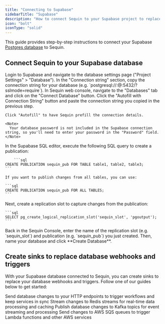 ```yaml
---
title: "Connecting to Supabase"
sidebarTitle: "Supabase"
description: "How to connect Sequin to your Supabase project to replace webhooks and trigger edge functions."
icon: "bolt"
iconType: "solid"
---
```


This guide provides step-by-step instructions to connect your Supabase [Postgres database](https://supabase.com/docs/guides/database) to Sequin.

## Connect Sequin to your Supabase database

<Steps titleSize="h3">
  <Step title="Get your database connection details">
    Login to Supabase and navigate to the database settings page ("Project Settings" > "Database").
  </Step>
  <Step title="Copy your database connection details">
    In the "Connection string" section, copy the connection string for your database (e.g. `postgresql://<username>:<password>@<host>:5432/<database>?sslmode=require`).
  </Step>
  <Step title="Enter the connection details in Sequin">
    In Sequin web console, navigate to the "Databases" tab and click on the "Connect Database" button. Click the "Autofill with Connection String" button and paste the connection string you copied in the previous step.

    Click "Autofill" to have Sequin prefill the connection details.

    <Note>
      Your database password is not included in the Supabase connection string, so you'll need to enter your password in the "Password" field.
    </Note>
  </Step>
  <Step title="Create a publication">
    In the Supabase SQL editor, execute the following SQL query to create a publication:

        ```sql
    CREATE PUBLICATION sequin_pub FOR TABLE table1, table2, table3;
    ```

    If you want to publish changes from all tables, you can use:

    ```sql
    CREATE PUBLICATION sequin_pub FOR ALL TABLES;
    ```
  </Step>
  <Step title="Create a replication slot">
    Next, create a replication slot to capture changes from the publication:

    ```sql
    SELECT pg_create_logical_replication_slot('sequin_slot', 'pgoutput');
    ```
  </Step>

  <Step title="Enter the replication slot details in Sequin">
    Back in the Sequin Console, enter the name of the replication slot (e.g. `sequin_slot`) and publication (e.g. `sequin_pub`) you just created. Then, name your database and click **Create Database**.
  </Step>
</Steps>

## Create sinks to replace database webhooks and triggers

With your Supabase database connected to Sequin, you can create sinks to replace your database webhooks and triggers. Follow one of our guides below to get started:

<CardGroup cols={2}>
  <Card
    title="Stream to Webhooks"
    icon="webhook"
    href="/how-to/stream-postgres-to-a-webhook-endpoint"
  >
    Send database changes to your HTTP endpoints to trigger workflows and keep services in sync
  </Card>
  <Card
    title="Stream to Redis"
    icon="layer-group"
    href="/how-to/stream-postgres-to-redis"
  >
    Stream changes to Redis streams for real-time data processing and caching
  </Card>
  <Card
    title="Stream to Kafka"
    icon="code-branch"
    href="/how-to/stream-postgres-to-kafka"
  >
    Publish database changes to Kafka topics for event streaming and processing
  </Card>
  <Card
    title="Stream to SQS"
    icon="aws"
    href="/how-to/stream-postgres-to-sqs"
  >
    Send changes to AWS SQS queues to trigger Lambda functions and other AWS services
  </Card>
</CardGroup>
